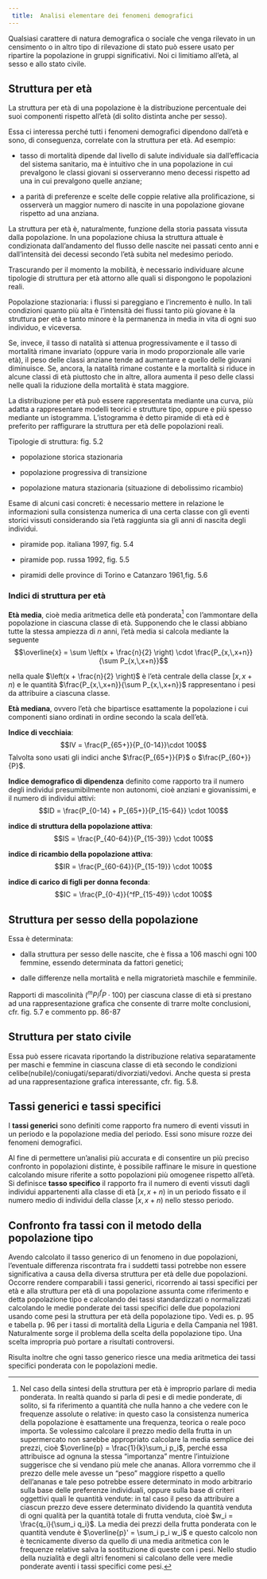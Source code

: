 ```yaml
--- 
 title:  Analisi elementare dei fenomeni demografici
---
```


Qualsiasi carattere di natura demografica o sociale che venga rilevato in un censimento o in altro tipo di rilevazione di stato può essere usato per ripartire la popolazione in gruppi significativi. Noi ci limitiamo all'età, al sesso e allo stato civile.

## Struttura per età

La struttura per età di una popolazione è la distribuzione percentuale dei suoi componenti rispetto all'età (di solito distinta anche per sesso). 

Essa ci interessa perché tutti i fenomeni demografici dipendono dall'età e sono, di conseguenza, correlate con la struttura per età. Ad esempio:

- tasso di mortalità dipende dal livello di salute individuale sia dall'efficacia del sistema sanitario, ma è intuitivo che in una popolazione in cui prevalgono le classi giovani si osserveranno meno decessi rispetto ad una in cui prevalgono quelle anziane;

- a parità di preferenze e scelte delle coppie  relative alla prolificazione, si osserverà un maggior numero di nascite in una popolazione giovane rispetto ad una anziana.

La struttura per età è, naturalmente, funzione della storia passata vissuta dalla popolazione. In una popolazione chiusa la struttura attuale è condizionata dall'andamento del flusso delle nascite nei passati cento anni e dall'intensità dei decessi secondo l'età subita nel medesimo periodo.

Trascurando per il momento la mobilità, è necessario individuare alcune tipologie di struttura per età attorno alle quali si dispongono le popolazioni reali.

Popolazione stazionaria: i flussi si pareggiano e l'incremento è nullo. In tali condizioni quanto più alta è l'intensità dei flussi tanto più giovane è la struttura per età e tanto minore è la permanenza in media in vita di ogni suo individuo, e viceversa. 

Se, invece, il tasso di natalità si attenua progressivamente e il tasso di mortalità rimane invariato (oppure varia in modo proporzionale alle varie età),  il peso delle classi anziane tende ad aumentare e quello delle giovani diminuisce. Se, ancora, la natalità rimane costante e la mortalità si riduce in alcune classi di età piuttosto che in altre, allora aumenta il peso delle classi nelle quali la riduzione della mortalità è stata maggiore.

La distribuzione per età può essere rappresentata mediante una curva, più adatta a rappresentare modelli teorici e strutture tipo, oppure e più spesso mediante un istogramma. L'istogramma è detto piramide di età ed è preferito per raffigurare la struttura per età delle popolazioni reali.

Tipologie di struttura: fig. 5.2

- popolazione storica stazionaria

- popolazione progressiva di transizione

- popolazione matura stazionaria (situazione di debolissimo ricambio)

Esame di alcuni casi concreti: è necessario mettere in relazione le informazioni sulla consistenza numerica di una certa classe con gli eventi storici vissuti considerando sia l'età raggiunta sia gli anni di nascita degli individui.

- piramide pop. italiana 1997, fig. 5.4

- piramide pop. russa 1992, fig. 5.5

- piramidi delle province di Torino e Catanzaro 1961,fig. 5.6

### Indici di struttura per età

**Età media**, cioè media aritmetica delle età ponderata^[Nel caso della sintesi della struttura per età è improprio parlare di media ponderata. In realtà quando si parla di pesi e di medie ponderate, di solito, si fa riferimento a quantità che nulla hanno a che vedere con le frequenze assolute o relative: in questo caso la consistenza numerica della popolazione è esattamente una frequenza, teorica o reale poco importa. Se volessimo calcolare il prezzo medio della frutta in un supermercato non sarebbe appropriato calcolare la media semplice dei prezzi, cioè $\overline{p} = \frac{1}{k}\sum_i p_i$, perché essa attribuisce ad ognuna la stessa “importanza” mentre l'intuizione suggerisce che si vendano più mele che ananas. Allora vorremmo che il prezzo delle mele avesse un “peso” maggiore  rispetto a quello dell'ananas e tale peso potrebbe essere determinato in modo arbitrario sulla base delle preferenze individuali, oppure sulla base di criteri oggettivi quali le quantità vendute: in tal caso il peso da attribuire a ciascun prezzo deve essere determinato dividendo la quantità venduta di ogni qualità per la quantità totale di frutta venduta, cioè $w_i = \frac{q_i}{\sum_i q_i}$. La media dei prezzi della frutta ponderata con le quantità vendute è $\overline{p}' = \sum_i p_i w_i$ e questo calcolo non è tecnicamente diverso da quello di una media aritmetica con le frequenze relative salva la sostituzione di queste con i pesi. Nello studio della nuzialità e degli altri fenomeni si calcolano delle vere medie ponderate aventi i tassi specifici come pesi.] con l'ammontare della popolazione in ciascuna classe di età. Supponendo che le classi abbiano tutte la stessa ampiezza di $n$ anni, l'età media si calcola mediante la seguente $$\overline{x} = \sum \left(x + \frac{n}{2} \right) \cdot \frac{P_{x,\,x+n}}{\sum P_{x,\,x+n}}$$

nella quale $\left(x + \frac{n}{2} \right)$  è l'età centrale della classe $[x,\, x+n)$ e le quantità $\frac{P_{x,\,x+n}}{\sum P_{x,\,x+n}}$ rappresentano i pesi da attribuire a ciascuna classe.

**Età mediana**, ovvero l'età che bipartisce esattamente la popolazione i cui componenti siano ordinati in ordine secondo la scala dell'età.

**Indice di vecchiaia**: $$IV = \frac{P_{65+}}{P_{0-14}}\cdot 100$$ Talvolta sono usati gli indici anche $\frac{P_{65+}}{P}$  o $\frac{P_{60+}}{P}$.

**Indice demografico di dipendenza** definito come rapporto tra il numero degli individui presumibilmente non autonomi, cioè anziani e giovanissimi, e il numero di individui attivi: $$ID = \frac{P_{0-14} + P_{65+}}{P_{15-64}} \cdot 100$$

**indice di struttura della popolazione attiva**: $$IS = \frac{P_{40-64}}{P_{15-39}} \cdot 100$$

**indice di ricambio della popolazione attiva**: $$IR = \frac{P_{60-64}}{P_{15-19}} \cdot 100$$

**indice di carico di figli per donna feconda**: $$IC = \frac{P_{0-4}}{^fP_{15-49}} \cdot 100$$

## Struttura per sesso della popolazione
Essa è determinata:

- dalla struttura per sesso delle nascite, che è fissa a 106 maschi ogni 100 femmine, essendo determinata da fattori genetici;

- dalle differenze nella mortalità e nella migratorietà maschile e femminile.

Rapporti di mascolinità ($^mP / ^fP \cdot 100$) per ciascuna classe di età si prestano ad una rappresentazione grafica che consente di trarre molte conclusioni, cfr. fig. 5.7 e commento pp. 86-87

## Struttura per stato civile

Essa può essere ricavata riportando la distribuzione relativa  separatamente per maschi e femmine in ciascuna classe di età secondo le condizioni celibe(nubile)/coniugati/separati/divorziati/vedovi. Anche questa si presta ad una rappresentazione grafica interessante, cfr. fig. 5.8.

## Tassi generici e tassi specifici

I **tassi generici** sono definiti come rapporto fra numero di eventi vissuti in un periodo e la popolazione media del periodo. Essi sono misure rozze dei fenomeni demografici.

Al fine di permettere un'analisi più accurata e di consentire un più preciso confronto in popolazioni distinte, è possibile raffinare le misure in questione calcolando misure riferite a sotto popolazioni più omogenee rispetto all'età. Si definisce **tasso specifico**  il rapporto fra il numero di eventi vissuti dagli individui appartenenti alla classe di età $[x,\,x+n)$ in un periodo fissato e il numero medio di individui della classe $[x,\,x+n)$ nello stesso periodo.

## Confronto fra tassi con il metodo della popolazione tipo

Avendo calcolato il tasso generico di un fenomeno in due popolazioni, l'eventuale differenza riscontrata fra i suddetti tassi  potrebbe non essere significativa a causa della diversa struttura per età delle due popolazioni. Occorre rendere comparabili i tassi generici, ricorrendo ai tassi specifici per età e alla struttura per età di una popolazione assunta come riferimento e detta popolazione tipo e calcolando dei tassi standardizzati o normalizzati calcolando le medie ponderate dei tassi specifici delle due popolazioni usando come pesi la struttura per età della popolazione tipo. 
Vedi es. p. 95 e tabella p. 96 per i tassi di mortalità della Liguria e della Campania nel 1981.
Naturalmente sorge il problema della scelta della popolazione tipo. Una scelta impropria può portare a risultati controversi.

Risulta inoltre che ogni tasso generico riesce una media aritmetica dei tassi specifici ponderata con le popolazioni medie.